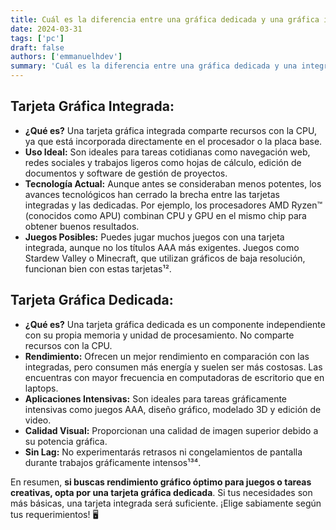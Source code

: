 ```yaml
---
title: Cuál es la diferencia entre una gráfica dedicada y una gráfica integrada?
date: 2024-03-31
tags: ['pc']
draft: false
authors: ['emmanuelhdev']
summary: 'Cuál es la diferencia entre una gráfica dedicada y una integrada?'
---
```


## **Tarjeta Gráfica Integrada:**
- **¿Qué es?** Una tarjeta gráfica integrada comparte recursos con la CPU, ya que está incorporada directamente en el procesador o la placa base.
- **Uso Ideal:** Son ideales para tareas cotidianas como navegación web, redes sociales y trabajos ligeros como hojas de cálculo, edición de documentos y software de gestión de proyectos.
- **Tecnología Actual:** Aunque antes se consideraban menos potentes, los avances tecnológicos han cerrado la brecha entre las tarjetas integradas y las dedicadas. Por ejemplo, los procesadores AMD Ryzen™ (conocidos como APU) combinan CPU y GPU en el mismo chip para obtener buenos resultados.
- **Juegos Posibles:** Puedes jugar muchos juegos con una tarjeta integrada, aunque no los títulos AAA más exigentes. Juegos como Stardew Valley o Minecraft, que utilizan gráficos de baja resolución, funcionan bien con estas tarjetas¹².

## **Tarjeta Gráfica Dedicada:**
- **¿Qué es?** Una tarjeta gráfica dedicada es un componente independiente con su propia memoria y unidad de procesamiento. No comparte recursos con la CPU.
- **Rendimiento:** Ofrecen un mejor rendimiento en comparación con las integradas, pero consumen más energía y suelen ser más costosas. Las encuentras con mayor frecuencia en computadoras de escritorio que en laptops.
- **Aplicaciones Intensivas:** Son ideales para tareas gráficamente intensivas como juegos AAA, diseño gráfico, modelado 3D y edición de video.
- **Calidad Visual:** Proporcionan una calidad de imagen superior debido a su potencia gráfica.
- **Sin Lag:** No experimentarás retrasos ni congelamientos de pantalla durante trabajos gráficamente intensos¹³⁴.

En resumen, **si buscas rendimiento gráfico óptimo para juegos o tareas creativas, opta por una tarjeta gráfica dedicada**. Si tus necesidades son más básicas, una tarjeta integrada será suficiente. ¡Elige sabiamente según tus requerimientos! 🖥️
